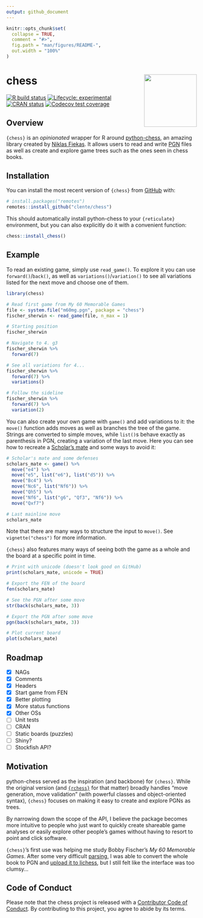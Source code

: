 ```yaml
---
output: github_document
---
```


<!-- README.md is generated from README.Rmd. Please edit that file -->

```r
knitr::opts_chunk$set(
  collapse = TRUE,
  comment = "#>",
  fig.path = "man/figures/README-",
  out.width = "100%"
)
```

# chess <a href='https://curso-r.com'><img src='man/figures/logo.png' align="right" height="139" /></a>

<!-- badges: start -->
[![R build status](https://github.com/clente/chess/workflows/R-CMD-check/badge.svg)](https://github.com/clente/chess/actions)
[![Lifecycle: experimental](https://img.shields.io/badge/lifecycle-experimental-orange.svg)](https://www.tidyverse.org/lifecycle/#experimental)
[![CRAN status](https://www.r-pkg.org/badges/version/chess)](https://CRAN.R-project.org/package=chess)
[![Codecov test coverage](https://codecov.io/gh/clente/chess/branch/master/graph/badge.svg)](https://codecov.io/gh/clente/chess?branch=master)
<!-- badges: end -->

## Overview

`{chess}` is an _opinionated_ wrapper for R around
[python-chess](https://github.com/niklasf/python-chess), an amazing library
created by [Niklas Fiekas](https://github.com/niklasf). It allows users to read
and write [PGN](https://en.wikipedia.org/wiki/Portable_Game_Notation) files as
well as create and explore game trees such as the ones seen in chess books.

## Installation

You can install the most recent version of `{chess}` from
[GitHub](https://github.com/clente/chess) with:

``` r
# install.packages("remotes")
remotes::install_github("clente/chess")
```

This should automatically install python-chess to your `{reticulate}`
environment, but you can also explicitly do it with a convenient function:

``` r
chess::install_chess()
```

## Example

To read an existing game, simply use `read_game()`. To explore it you can use
`forward()`/`back()`, as well as `variations()`/`variation()` to see all
variations listed for the next move and choose one of them.

```r
library(chess)

# Read first game from My 60 Memorable Games
file <- system.file("m60mg.pgn", package = "chess")
fischer_sherwin <- read_game(file, n_max = 1)

# Starting position
fischer_sherwin

# Navigate to 4. g3
fischer_sherwin %>%
  forward(7)

# See all variations for 4...
fischer_sherwin %>%
  forward(7) %>%
  variations()

# Follow the sideline
fischer_sherwin %>%
  forward(7) %>%
  variation(2)
```

You can also create your own game with `game()` and add variations to it: the
`move()` function adds moves as well as branches the tree of the game. Strings
are converted to simple moves, while `list()`s behave exactly as parenthesis in
PGN, creating a variation of the last move. Here you can see how to recreate a
[Scholar's mate](https://en.wikipedia.org/wiki/Scholar%27s_mate) and some ways
to avoid it:

```r
# Scholar's mate and some defenses
scholars_mate <- game() %>%
  move("e4") %>%
  move("e5", list("e6"), list("d5")) %>%
  move("Bc4") %>%
  move("Nc6", list("Nf6")) %>%
  move("Qh5") %>%
  move("Nf6", list("g6", "Qf3", "Nf6")) %>%
  move("Qxf7")

# Last mainline move
scholars_mate
```

Note that there are many ways to structure the input to `move()`. See
`vignette("chess")` for more information.

`{chess}` also features many ways of seeing both the game as a whole and the
board at a specific point in time.

```r
# Print with unicode (doesn't look good on GitHub)
print(scholars_mate, unicode = TRUE)

# Export the FEN of the board
fen(scholars_mate)

# See the PGN after some move
str(back(scholars_mate, 3))

# Export the PGN after some move
pgn(back(scholars_mate, 3))

# Plot current board
plot(scholars_mate)
```

## Roadmap

- [X] NAGs
- [X] Comments
- [X] Headers
- [X] Start game from FEN
- [X] Better plotting
- [X] More status functions
- [X] Other OSs
- [ ] Unit tests
- [ ] CRAN
- [ ] Static boards (puzzles)
- [ ] Shiny?
- [ ] Stockfish API?

## Motivation

python-chess served as the inspiration (and backbone) for `{chess}`. While the
original version (and [`{rchess}`](https://github.com/jbkunst/rchess) for that
matter) broadly handles "move generation, move validation" (with powerful
classes and object-oriented syntax), `{chess}` focuses on making it easy to
create and explore PGNs as trees.

By narrowing down the scope of the API, I believe the package becomes more
intuitive to people who just want to quickly create shareable game analyses or
easily explore other people's games without having to resort to point and click
software.

`{chess}`'s first use was helping me study Bobby Fischer's
_My 60 Memorable Games_. After some very difficult [parsing](data-raw/m60mg.R),
I was able to convert the whole book to PGN and
[upload it to lichess](https://lichess.org/study/4zOTO2ki), but I still felt
like the interface was too clumsy...

## Code of Conduct

Please note that the chess project is released with a
[Contributor Code of Conduct](https://contributor-covenant.org/version/2/0/CODE_OF_CONDUCT.html).
By contributing to this project, you agree to abide by its terms.
